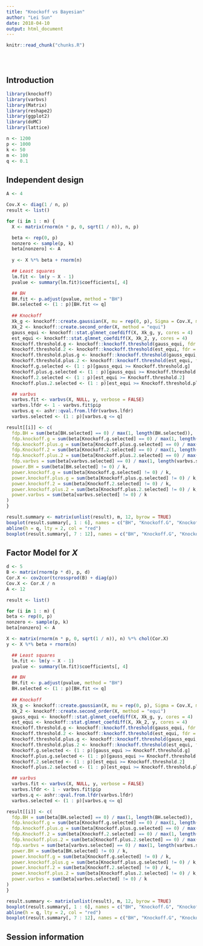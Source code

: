 ```yaml
---
title: "Knockoff vs Bayesian"
author: "Lei Sun"
date: 2018-04-10
output: html_document
---
```


<!-- The file analysis/chunks.R contains chunks that define default settings
shared across the workflowr files. -->
```r
knitr::read_chunk("chunks.R")
```

<!-- Update knitr chunk options -->
```r
```

<!-- Insert the date the file was last updated -->
```r
```

<!-- Insert the code version (Git commit SHA1) if Git repository exists and R
 package git2r is installed -->
```r
```

<!-- Add your analysis here -->

## Introduction

```r
library(knockoff)
library(varbvs)
library(Matrix)
library(reshape2)
library(ggplot2)
library(doMC)
library(lattice)
```

```r
n <- 1200
p <- 1000
k <- 50
m <- 100
q <- 0.1
```

## Independent design

```r
A <- 4

Cov.X <- diag(1 / n, p)
result <- list()

for (i in 1 : m) {
  X <- matrix(rnorm(n * p, 0, sqrt(1 / n)), n, p)

  beta <- rep(0, p)
  nonzero <- sample(p, k)
  beta[nonzero] <- A
  
  y <- X %*% beta + rnorm(n)

  ## Least squares
  lm.fit <- lm(y ~ X - 1)
  pvalue <- summary(lm.fit)$coefficients[, 4]

  ## BH
  BH.fit <- p.adjust(pvalue, method = "BH")
  BH.selected <- (1 : p)[BH.fit <= q]
  
  ## Knockoff
  Xk_g <- knockoff::create.gaussian(X, mu = rep(0, p), Sigma = Cov.X, method = "equi")
  Xk_2 <- knockoff::create.second_order(X, method = "equi")
  gauss_equi <- knockoff::stat.glmnet_coefdiff(X, Xk_g, y, cores = 4)
  est_equi <- knockoff::stat.glmnet_coefdiff(X, Xk_2, y, cores = 4)
  Knockoff.threshold.g <- knockoff::knockoff.threshold(gauss_equi, fdr = q, offset = 0)
  Knockoff.threshold.2 <- knockoff::knockoff.threshold(est_equi, fdr = q, offset = 0)
  Knockoff.threshold.plus.g <- knockoff::knockoff.threshold(gauss_equi, fdr = q, offset = 1)
  Knockoff.threshold.plus.2 <- knockoff::knockoff.threshold(est_equi, fdr = q, offset = 1)
  Knockoff.g.selected <- (1 : p)[gauss_equi >= Knockoff.threshold.g]
  Knockoff.plus.g.selected <- (1 : p)[gauss_equi >= Knockoff.threshold.plus.g]
  Knockoff.2.selected <- (1 : p)[est_equi >= Knockoff.threshold.2]
  Knockoff.plus.2.selected <- (1 : p)[est_equi >= Knockoff.threshold.plus.2]

  ## varbvs
  varbvs.fit <- varbvs(X, NULL, y, verbose = FALSE)
  varbvs.lfdr <- 1 - varbvs.fit$pip
  varbvs.q <- ashr::qval.from.lfdr(varbvs.lfdr)
  varbvs.selected <- (1 : p)[varbvs.q <= q]

result[[i]] <- c(
  fdp.BH = sum(beta[BH.selected] == 0) / max(1, length(BH.selected)),
  fdp.knockoff.g = sum(beta[Knockoff.g.selected] == 0) / max(1, length(Knockoff.g.selected)),
  fdp.knockoff.plus.g = sum(beta[Knockoff.plus.g.selected] == 0) / max(1, length(Knockoff.plus.g.selected)),
  fdp.Knockoff.2 = sum(beta[Knockoff.2.selected] == 0) / max(1, length(Knockoff.2.selected)),
  fdp.knockoff.plus.2 = sum(beta[Knockoff.plus.2.selected] == 0) / max(1, length(Knockoff.plus.2.selected)),
  fdp.varbvs = sum(beta[varbvs.selected] == 0) / max(1, length(varbvs.selected)),
  power.BH = sum(beta[BH.selected] != 0) / k,
  power.knockoff.g = sum(beta[Knockoff.g.selected] != 0) / k,
  power.knockoff.plus.g = sum(beta[Knockoff.plus.g.selected] != 0) / k,
  power.knockoff.2 = sum(beta[Knockoff.2.selected] != 0) / k,
  power.knockoff.plus.2 = sum(beta[Knockoff.plus.2.selected] != 0) / k,
  power.varbvs = sum(beta[varbvs.selected] != 0) / k
)
}
```

```r
result.summary <- matrix(unlist(result), m, 12, byrow = TRUE)
boxplot(result.summary[, 1 : 6], names = c("BH", "Knockoff.G", "Knockoff+.G", "Knockoff.E", "Knockoff+.E", "varbvs"), ylab = "FDP", las = 2)
abline(h = q, lty = 2, col = "red")
boxplot(result.summary[, 7 : 12], names = c("BH", "Knockoff.G", "Knockoff+.G", "Knockoff.E", "Knockoff+.E", "varbvs"), ylab = "TDP", las = 2)
```

## Factor Model for $X$

```r
d <- 5
B <- matrix(rnorm(p * d), p, d)
Cor.X <- cov2cor(tcrossprod(B) + diag(p))
Cov.X <- Cor.X / n
A <- 12
```

```r
result <- list()

for (i in 1 : m) {
beta <- rep(0, p)
nonzero <- sample(p, k)
beta[nonzero] <- A

X <- matrix(rnorm(n * p, 0, sqrt(1 / n)), n) %*% chol(Cor.X)
y <- X %*% beta + rnorm(n)

  ## Least squares
  lm.fit <- lm(y ~ X - 1)
  pvalue <- summary(lm.fit)$coefficients[, 4]

  ## BH
  BH.fit <- p.adjust(pvalue, method = "BH")
  BH.selected <- (1 : p)[BH.fit <= q]
  
  ## Knockoff
  Xk_g <- knockoff::create.gaussian(X, mu = rep(0, p), Sigma = Cov.X, method = "equi")
  Xk_2 <- knockoff::create.second_order(X, method = "equi")
  gauss_equi <- knockoff::stat.glmnet_coefdiff(X, Xk_g, y, cores = 4)
  est_equi <- knockoff::stat.glmnet_coefdiff(X, Xk_2, y, cores = 4)
  Knockoff.threshold.g <- knockoff::knockoff.threshold(gauss_equi, fdr = q, offset = 0)
  Knockoff.threshold.2 <- knockoff::knockoff.threshold(est_equi, fdr = q, offset = 0)
  Knockoff.threshold.plus.g <- knockoff::knockoff.threshold(gauss_equi, fdr = q, offset = 1)
  Knockoff.threshold.plus.2 <- knockoff::knockoff.threshold(est_equi, fdr = q, offset = 1)
  Knockoff.g.selected <- (1 : p)[gauss_equi >= Knockoff.threshold.g]
  Knockoff.plus.g.selected <- (1 : p)[gauss_equi >= Knockoff.threshold.plus.g]
  Knockoff.2.selected <- (1 : p)[est_equi >= Knockoff.threshold.2]
  Knockoff.plus.2.selected <- (1 : p)[est_equi >= Knockoff.threshold.plus.2]

  ## varbvs
  varbvs.fit <- varbvs(X, NULL, y, verbose = FALSE)
  varbvs.lfdr <- 1 - varbvs.fit$pip
  varbvs.q <- ashr::qval.from.lfdr(varbvs.lfdr)
  varbvs.selected <- (1 : p)[varbvs.q <= q]

result[[i]] <- c(
  fdp.BH = sum(beta[BH.selected] == 0) / max(1, length(BH.selected)),
  fdp.knockoff.g = sum(beta[Knockoff.g.selected] == 0) / max(1, length(Knockoff.g.selected)),
  fdp.knockoff.plus.g = sum(beta[Knockoff.plus.g.selected] == 0) / max(1, length(Knockoff.plus.g.selected)),
  fdp.Knockoff.2 = sum(beta[Knockoff.2.selected] == 0) / max(1, length(Knockoff.2.selected)),
  fdp.knockoff.plus.2 = sum(beta[Knockoff.plus.2.selected] == 0) / max(1, length(Knockoff.plus.2.selected)),
  fdp.varbvs = sum(beta[varbvs.selected] == 0) / max(1, length(varbvs.selected)),
  power.BH = sum(beta[BH.selected] != 0) / k,
  power.knockoff.g = sum(beta[Knockoff.g.selected] != 0) / k,
  power.knockoff.plus.g = sum(beta[Knockoff.plus.g.selected] != 0) / k,
  power.knockoff.2 = sum(beta[Knockoff.2.selected] != 0) / k,
  power.knockoff.plus.2 = sum(beta[Knockoff.plus.2.selected] != 0) / k,
  power.varbvs = sum(beta[varbvs.selected] != 0) / k
)
}
```

```r
result.summary <- matrix(unlist(result), m, 12, byrow = TRUE)
boxplot(result.summary[, 1 : 6], names = c("BH", "Knockoff.G", "Knockoff+.G", "Knockoff.E", "Knockoff+.E", "varbvs"), ylab = "FDP", las = 2)
abline(h = q, lty = 2, col = "red")
boxplot(result.summary[, 7 : 12], names = c("BH", "Knockoff.G", "Knockoff+.G", "Knockoff.E", "Knockoff+.E", "varbvs"), ylab = "TDP", las = 2)
```

## Session information

<!-- Insert the session information into the document -->
```r
```
